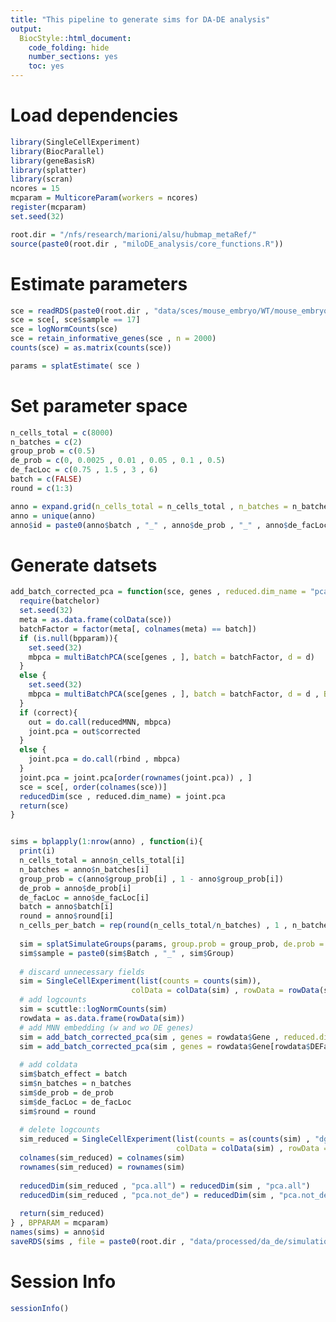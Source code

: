 ```yaml
---
title: "This pipeline to generate sims for DA-DE analysis"
output:
  BiocStyle::html_document:
    code_folding: hide
    number_sections: yes
    toc: yes  
---
```

# Load dependencies

```r

library(SingleCellExperiment)
library(BiocParallel)
library(geneBasisR)
library(splatter)
library(scran)
ncores = 15
mcparam = MulticoreParam(workers = ncores)
register(mcparam)
set.seed(32)

root.dir = "/nfs/research/marioni/alsu/hubmap_metaRef/"
source(paste0(root.dir , "miloDE_analysis/core_functions.R"))


```

# Estimate parameters

```r


sce = readRDS(paste0(root.dir , "data/sces/mouse_embryo/WT/mouse_embryo_E8.5.Rds"))
sce = sce[, sce$sample == 17]
sce = logNormCounts(sce)
sce = retain_informative_genes(sce , n = 2000)
counts(sce) = as.matrix(counts(sce))

params = splatEstimate( sce )


```

# Set parameter space

```r


n_cells_total = c(8000)
n_batches = c(2)
group_prob = c(0.5)
de_prob = c(0, 0.0025 , 0.01 , 0.05 , 0.1 , 0.5)
de_facLoc = c(0.75 , 1.5 , 3 , 6)
batch = c(FALSE)
round = c(1:3)

anno = expand.grid(n_cells_total = n_cells_total , n_batches = n_batches,  group_prob = group_prob , de_prob = de_prob, de_facLoc = de_facLoc , batch = batch , round = round)
anno = unique(anno)
anno$id = paste0(anno$batch , "_" , anno$de_prob , "_" , anno$de_facLoc , "_" , anno$round)


```

# Generate datsets

```r



add_batch_corrected_pca = function(sce, genes , reduced.dim_name = "pca.corrected" , batch = "sample" , d = 30, bpparam = NULL , correct = T){
  require(batchelor)
  set.seed(32)
  meta = as.data.frame(colData(sce))
  batchFactor = factor(meta[, colnames(meta) == batch])
  if (is.null(bpparam)){
    set.seed(32)
    mbpca = multiBatchPCA(sce[genes , ], batch = batchFactor, d = d)
  }
  else {
    set.seed(32)
    mbpca = multiBatchPCA(sce[genes , ], batch = batchFactor, d = d , BPPARAM = bpparam)
  }
  if (correct){
    out = do.call(reducedMNN, mbpca)
    joint.pca = out$corrected
  }
  else {
    joint.pca = do.call(rbind , mbpca)
  }
  joint.pca = joint.pca[order(rownames(joint.pca)) , ]
  sce = sce[, order(colnames(sce))]
  reducedDim(sce , reduced.dim_name) = joint.pca
  return(sce)
}


sims = bplapply(1:nrow(anno) , function(i){
  print(i)
  n_cells_total = anno$n_cells_total[i]
  n_batches = anno$n_batches[i]
  group_prob = c(anno$group_prob[i] , 1 - anno$group_prob[i])
  de_prob = anno$de_prob[i]
  de_facLoc = anno$de_facLoc[i]
  batch = anno$batch[i]
  round = anno$round[i]
  n_cells_per_batch = rep(round(n_cells_total/n_batches) , 1 , n_batches)
    
  sim = splatSimulateGroups(params, group.prob = group_prob, de.prob = c(0,de_prob) , de.facLoc = de_facLoc , batchCells = n_cells_per_batch, verbose = FALSE,  out.prob = 0 , batch.rmEffect = !batch , de.downProb = 0)
  sim$sample = paste0(sim$Batch , "_" , sim$Group)
  
  # discard unnecessary fields
  sim = SingleCellExperiment(list(counts = counts(sim)), 
                           colData = colData(sim) , rowData = rowData(sim))
  # add logcounts
  sim = scuttle::logNormCounts(sim)
  rowdata = as.data.frame(rowData(sim))	  
  # add MNN embedding (w and wo DE genes)
  sim = add_batch_corrected_pca(sim , genes = rowdata$Gene , reduced.dim_name = "pca.all" , d = 5)
  sim = add_batch_corrected_pca(sim , genes = rowdata$Gene[rowdata$DEFacGroup2 == 1] , reduced.dim_name = "pca.not_de" , d = 5)
  
  # add coldata
  sim$batch_effect = batch
  sim$n_batches = n_batches
  sim$de_prob = de_prob
  sim$de_facLoc = de_facLoc
  sim$round = round
  
  # delete logcounts
  sim_reduced = SingleCellExperiment(list(counts = as(counts(sim) , "dgCMatrix")) , 
                                     colData = colData(sim) , rowData = rowData(sim))
  colnames(sim_reduced) = colnames(sim)
  rownames(sim_reduced) = rownames(sim)
  
  reducedDim(sim_reduced , "pca.all") = reducedDim(sim , "pca.all")
  reducedDim(sim_reduced , "pca.not_de") = reducedDim(sim , "pca.not_de")
  
  return(sim_reduced)
} , BPPARAM = mcparam)
names(sims) = anno$id
saveRDS(sims , file = paste0(root.dir , "data/processed/da_de/simulations_splatter/sims.Rds"))


```


# Session Info

```r
sessionInfo()
```
